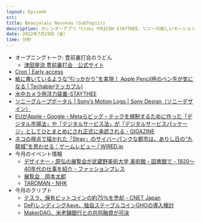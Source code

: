 ```yaml
---
layout: Episode
src: 
title: Beaujolais Nouveau (SubTopics)
description: カレンダーアプリ「Cron」やRICOH STAYTHEE、ソニーの新しいモーションロゴ、今月のイベント情報やクリプト動向など、最近気になったサブトピックスを話しました。
date: 2022年7月29日（金）
time: 分秒
---
```


- オープニングトーク: 豊前裏打会のうどん
    - [津田屋流 豊前裏打会　公式サイト](https://urauchi.info/)
- [Cron | Early access](https://cron.com/)
- [紙に書いているような“引っかかり”を実現！ Apple Pencil用のペン先が気になる | Techable(テッカブル)](https://techable.jp/archives/182259)
- [水中カメラ用浮力装置-STAYTHEE](https://staythee.ricoh/)
- [ソニーグループポータル | Sony’s Motion Logo | Sony Design（ソニーデザイン）](https://www.sony.com/ja/SonyInfo/design/stories/motionlogo/)
- [EUがApple・Google・Metaらビッグ・テックを規制するために作った「デジタル市場法」や「デジタルサービス法」が「デジタルサービスパッケージ」としてひとまとめにされ正式に承認される - GIGAZINE](https://gigazine.net/news/20220706-eu-digital-services-package/)
- [ネコの視点で描かれた「Stray」のサイバーパンクな都市は、ありし日の“九龍城”を思わせる：ゲームレビュー | WIRED.jp](https://wired.jp/article/stray-design-walled-city-kowloon/)
- 今月のイベント情報
    - [デザイナー・原弘の展覧会が武蔵野美術大学 美術館・図書館で - 1920〜40年代の仕事を紹介 - ファッションプレス](https://www.fashion-press.net/news/88087)
    - [展覧会　岡本太郎](https://taro2022.jp/)
    - [TAROMAN - NHK](https://www.nhk.jp/p/taroman/ts/M7359Q6PQY/)
- 今月のクリプト
    - [テスラ、保有ビットコインの約75％を売却 - CNET Japan](https://japan.cnet.com/article/35190735/)
    - [DeFiレンディングAave、独自ステーブルコインGHOの導入検討](https://coinpost.jp/?p=366212)
    - [MakerDAO、米老舗銀行との共同融資が可決](https://coinpost.jp/?p=366078)
